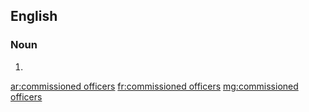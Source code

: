 ==English==

===Noun===
{{head|en|plural}}

# {{plural of|commissioned officer|lang=en|nocat=1}}

[[ar:commissioned officers]]
[[fr:commissioned officers]]
[[mg:commissioned officers]]